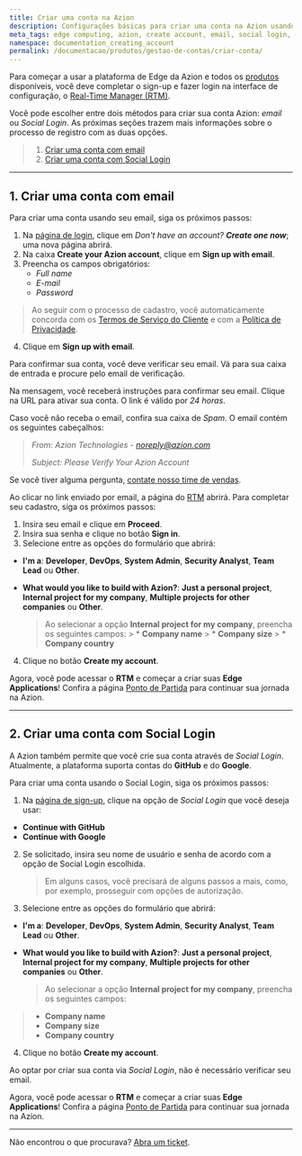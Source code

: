 ```yaml
---
title: Criar uma conta na Azion
description: Configurações básicas para criar uma conta na Azion usando e-mail e Social Login.
meta_tags: edge computing, azion, create account, email, social login, sign up
namespace: documentation_creating_account
permalink: /documentacao/produtos/gestao-de-contas/criar-conta/
---
```



Para começar a usar a plataforma de Edge da Azion e todos os [produtos](/pt-br/documentacao/) disponíveis, você deve completar o sign-up e fazer login na interface de configuração, o [Real-Time Manager (RTM)](https://manager.azion.com/).

Você pode escolher entre dois métodos para criar sua conta Azion: *email* ou *Social Login*. As próximas seções trazem mais informações sobre o processo de registro com as duas opções.

> 1. [Criar uma conta com email](#email)
> 2. [Criar uma conta com Social Login](#social-login)

---

## 1. Criar uma conta com email

Para criar uma conta usando seu email, siga os próximos passos:

1. Na [página de login](https://sso.azion.com/login), clique em *Don't have an account? **Create one now***; uma nova página abrirá.
2. Na caixa **Create your Azion account**, clique em **Sign up with email**.
3. Preencha os campos obrigatórios:
    * *Full name*
    * *E-mail*
    * *Password*

> Ao seguir com o processo de cadastro, você automaticamente concorda com os [Termos de Serviço do Cliente](https://www.azion.com/pt-br/documentacao/contratos/tds) e com a [Política de Privacidade](https://www.azion.com/pt-br/documentacao/contratos/politica-de-privacidade).

4. Clique em **Sign up with email**.

Para confirmar sua conta, você deve verificar seu email. Vá para sua caixa de entrada e procure pelo email de verificação.

Na mensagem, você receberá instruções para confirmar seu email. Clique na URL para ativar sua conta. O link é válido por *24 horas*.

Caso você não receba o email, confira sua caixa de *Spam*. O email contém os seguintes cabeçalhos:

> *From: Azion Technologies - noreply@azion.com*
>
> *Subject: Please Verify Your Azion Account*

Se você tiver alguma pergunta, [contate nosso time de vendas](https://www.azion.com/pt-br/contate-vendas).

Ao clicar no link enviado por email, a página do [RTM](https://manager.azion.com/) abrirá. Para completar seu cadastro, siga os próximos passos:

1. Insira seu email e clique em **Proceed**.
2. Insira sua senha e clique no botão **Sign in**.
3. Selecione entre as opções do formulário que abrirá:
* **I'm a**: **Developer**, **DevOps**, **System Admin**, **Security Analyst**, **Team Lead** ou **Other**.
* **What would you like to build with Azion?**: **Just a personal project**, **Internal project for my company**, **Multiple projects for other companies** ou **Other**. 

    > Ao selecionar a opção **Internal project for my company**, preencha os seguintes campos:
        > * **Company name**
        > * **Company size**
        > * **Company country**
4. Clique no botão **Create my account**.

Agora, você pode acessar o **RTM** e começar a criar suas **Edge Applications**! Confira a página [Ponto de Partida](/pt-br/documentacao/produtos/ponto-de-partida/) para continuar sua jornada na Azion.

---

## 2. Criar uma conta com Social Login 

A Azion também permite que você crie sua conta através de *Social Login*. Atualmente, a plataforma suporta contas do **GitHub** e do **Google**.

Para criar uma conta usando o Social Login, siga os próximos passos:

1. Na [página de sign-up](https://manager.azion.com/signup), clique na opção de *Social Login* que você deseja usar:

* **Continue with GitHub**
* **Continue with Google**

2. Se solicitado, insira seu nome de usuário e senha de acordo com a opção de Social Login escolhida.

   > Em alguns casos, você precisará de alguns passos a mais, como, por exemplo, prosseguir com opções de autorização.

3. Selecione entre as opções do formulário que abrirá:
* **I'm a**: **Developer**, **DevOps**, **System Admin**, **Security Analyst**, **Team Lead** ou **Other**.
* **What would you like to build with Azion?**: **Just a personal project**, **Internal project for my company**, **Multiple projects for other companies** ou **Other**. 

    > Ao selecionar a opção **Internal project for my company**, preencha os seguintes campos:
>  * **Company name**
> * **Company size**
> * **Company country**

4. Clique no botão **Create my account**.

Ao optar por criar sua conta via *Social Login*, não é necessário verificar seu email.

Agora, você pode acessar o **RTM** e começar a criar suas **Edge Applications**! Confira a página [Ponto de Partida](/pt-br/documentacao/produtos/ponto-de-partida/) para continuar sua jornada na Azion.

---

Não encontrou o que procurava? [Abra um ticket](https://tickets.azion.com/pt-BR/support/login/).
